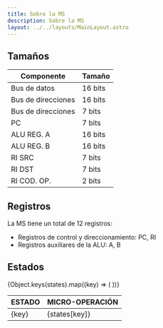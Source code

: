 ```yaml
---
title: Sobre la MS
description: Sobre la MS
layout: ../../layouts/MainLayout.astro
---
```



## Tamaños

| Componente | Tamaño |
| --- | --- |
| Bus de datos | 16 bits |
| Bus de direcciones | 16 bits |
| Bus de direcciones | 7 bits |
| PC | 7 bits |
| ALU REG. A | 16 bits |
| ALU REG. B | 16 bits |
| RI SRC | 7 bits |
| RI DST | 7 bits |
| RI COD. OP. | 2 bits |

## Registros

La MS tiene un total de 12 registros:

- Registros de control y direccionamiento: PC, RI
- Registros auxiliares de la ALU: A, B

## Estados

<table>
  <thead>
    <tr>
      <th>ESTADO</th>
      <th>MICRO-OPERACIÓN</th>
    </tr>
  </thead>
  <tbody>
    {Object.keys(states).map((key) => (
      <tr>
        <td>{key}</td>
        <td>{states[key]}</td>
      </tr>
    ))}
  </tbody>
</table>

